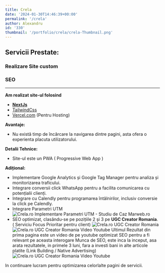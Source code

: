 ```yaml
---
title: Crela
date: '2024-01-30T14:46:39+00:00'
permalink: '/crela'
author: Alexandru
id: '330'
thumbnail: '/portfolio/crela/crela-Thumbnail.png'
---
```


## Servicii Prestate:

### **Realizare Site custom**

### **SEO**

---

**Am realizat site-ul folosind**

- **[NextJs](https://nextjs.org/)**
- [TailwindCss](https://tailwindcss.com/)
- [Vercel.com](https://vercel.com/) (Pentru Hosting)

**Avantaje:**

- Nu există timp de încărcare la navigarea dintre pagini, asta ofera o experienta placuta utilizatorului.

**Detalii Tehnice:**

- Site-ul este un PWA ( Progressive Web App )

**Adițional:**

- Implementare Google Analytics și Google Tag Manager pentru analiza și monitorizarea traficului.
- Integrare conversii click WhatsApp pentru a facilita comunicarea cu potențialii clienți.
- Integrare cu Calendly pentru programarea întâlnirilor, inclusiv conversie la click pe Calendly.
- Integrare Parametri UTM
![Crela.ro Implementare Parametri UTM - Studiu de Caz Marweb.ro](/portfolio/crela/parametri_UTM.png)
- SEO optimizat, clasându-se pe pozițiile 2 și 3 pe **UGC Creator Romania**. ( Serviciu Focus Prioritar pentru client)
![Crela.ro UGC Creator Romania](/portfolio/crela/ugc-creator.png)
![Crela.ro UGC Creator Romania Video Youtube](/portfolio/crela/ugc-creator-video.png)
Ultimul Rezultat din prima pagina este un video de pe youtube optimizat SEO pentru a fi relevant pe aceasta interogare
Munca de SEO, este inca la inceput, asa arata rezultatele, in primele 3 luni, fara a investi bani in alte articole platite
(Link Building / Native Advertising)
![Crela.ro UGC Creator Romania Video Youtube](/portfolio/crela/GSC.png)

In continuare lucram pentru optimizarea celorlalte pagini de servicii.


